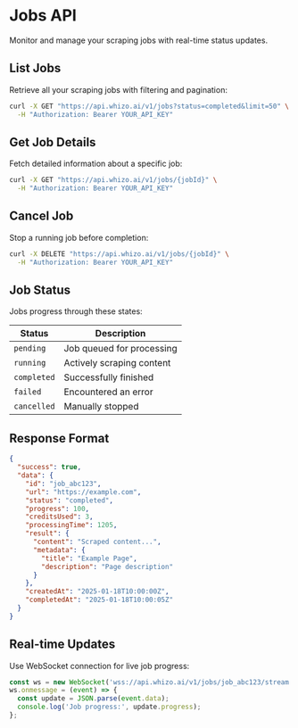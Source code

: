 # Jobs API

Monitor and manage your scraping jobs with real-time status updates.

## List Jobs

Retrieve all your scraping jobs with filtering and pagination:

```bash
curl -X GET "https://api.whizo.ai/v1/jobs?status=completed&limit=50" \
  -H "Authorization: Bearer YOUR_API_KEY"
```

## Get Job Details

Fetch detailed information about a specific job:

```bash
curl -X GET "https://api.whizo.ai/v1/jobs/{jobId}" \
  -H "Authorization: Bearer YOUR_API_KEY"
```

## Cancel Job

Stop a running job before completion:

```bash
curl -X DELETE "https://api.whizo.ai/v1/jobs/{jobId}" \
  -H "Authorization: Bearer YOUR_API_KEY"
```

## Job Status

Jobs progress through these states:

| Status | Description |
|--------|-------------|
| `pending` | Job queued for processing |
| `running` | Actively scraping content |
| `completed` | Successfully finished |
| `failed` | Encountered an error |
| `cancelled` | Manually stopped |

## Response Format

```json
{
  "success": true,
  "data": {
    "id": "job_abc123",
    "url": "https://example.com",
    "status": "completed",
    "progress": 100,
    "creditsUsed": 3,
    "processingTime": 1205,
    "result": {
      "content": "Scraped content...",
      "metadata": {
        "title": "Example Page",
        "description": "Page description"
      }
    },
    "createdAt": "2025-01-18T10:00:00Z",
    "completedAt": "2025-01-18T10:00:05Z"
  }
}
```

## Real-time Updates

Use WebSocket connection for live job progress:

```javascript
const ws = new WebSocket('wss://api.whizo.ai/v1/jobs/job_abc123/stream');
ws.onmessage = (event) => {
  const update = JSON.parse(event.data);
  console.log('Job progress:', update.progress);
};
```